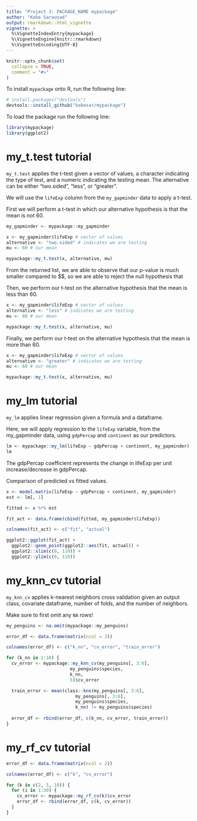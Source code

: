 ```yaml
---
title: "Project 3: PACKAGE_NAME mypackage"
author: "Kobe Sarausad"
output: rmarkdown::html_vignette
vignette: >
  %\VignetteIndexEntry{mypackage}
  %\VignetteEngine{knitr::rmarkdown}
  %\VignetteEncoding{UTF-8}
---
```


```r
knitr::opts_chunk$set(
  collapse = TRUE,
  comment = "#>"
)
```

To install `mypackage` onto R, run the following line:

```r
# install.packages("devtools")
devtools::install_github("kobesar/mypackage")
```

To load the package run the following line:

```r
library(mypackage)
library(ggplot2)
```

# my_t.test tutorial

`my_t.test` applies the t-test given a vector of values, a character indicating the type of test, and a numeric indicating the testing mean. The alternative can be either "two.sided", "less", or "greater". 

We will use the `lifeExp` column from the `my_gapminder` data to apply a t-test.

First we will perform a t-test in which our alternative hypothesis is that the mean is not 60.

```r
my_gapminder <- mypackage::my_gapminder

x <- my_gapminder$lifeExp # vector of values
alternative <- "two.sided" # indicates we are testing 
mu <- 60 # our mean

mypackage::my_t.test(x, alternative, mu)
```

From the returned list, we are able to observe that our p-value is much smaller compared to $\alpha\$, so we are able to reject the null hypothesis that 

Then, we perform our t-test on the alternative hypothesis that the mean is less than 60.

```r
x <- my_gapminder$lifeExp # vector of values
alternative <- "less" # indicates we are testing 
mu <- 60 # our mean

mypackage::my_t.test(x, alternative, mu)
```

Finally, we perform our t-test on the alternative hypothesis that the mean is more than 60.

```r
x <- my_gapminder$lifeExp # vector of values
alternative <- "greater" # indicates we are testing 
mu <- 60 # our mean

mypackage::my_t.test(x, alternative, mu)
```
# my_lm tutorial

`my_lm` applies linear regression given a formula and a dataframe.

Here, we will apply regression to the `lifeExp` variable, from the my_gapminder data, using `gdpPercap` and `continent` as our predictors.

```r
lm <- mypackage::my_lm(lifeExp ~ gdpPercap + continent, my_gapminder)
lm
```

The gdpPercap coefficient represents the change in lifeExp per unit increase/decrease in gdpPercap. 

Comparison of predicted vs fitted values.

```r
x <- model.matrix(lifeExp ~ gdpPercap + continent, my_gapminder)
est <- lm[, 1]

fitted <- x %*% est

fit_act <- data.frame(cbind(fitted, my_gapminder$lifeExp))

colnames(fit_act) <- c("fit", "actual")

ggplot2::ggplot(fit_act) +
  ggplot2::geom_point(ggplot2::aes(fit, actual)) +
  ggplot2::xlim(c(0, 110)) +
  ggplot2::ylim(c(0, 110))

```

# my_knn_cv tutorial

`my_knn_cv` applies k-nearest neighbors cross validation given an output class, covariate dataframe, number of folds, and the number of neighbors.

Make sure to first omit any `NA` rows!

```r
my_penguins <- na.omit(mypackage::my_penguins)

error_df <- data.frame(matrix(ncol = 3))

colnames(error_df) <- c("k_nn", "cv_error", "train_error")

for (k_nn in 1:10) {
  cv_error <- mypackage::my_knn_cv(my_penguins[, 3:6], 
                        my_penguins$species,
                        k_nn, 
                        5)$cv_error

  train_error <- mean(class::knn(my_penguins[, 3:6], 
                          my_penguins[, 3:6], 
                          my_penguins$species, 
                          k_nn) != my_penguins$species)
  
  error_df <- rbind(error_df, c(k_nn, cv_error, train_error))
}
```

# my_rf_cv tutorial

```r
error_df <- data.frame(matrix(ncol = 2))

colnames(error_df) <- c("k", "cv_error")

for (k in c(2, 5, 10)) {
  for (i in 1:30) {
    cv_error <- mypackage::my_rf_cv(k)$cv_error
    error_df <- rbind(error_df, c(k, cv_error))
  }
}


```
